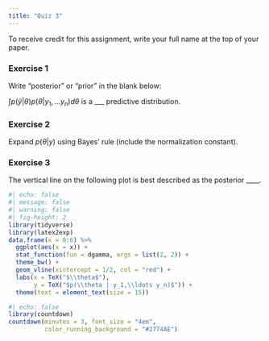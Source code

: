 ```yaml
---
title: "Quiz 3"
---
```


To receive credit for this assignment, write your full name at the top of your paper.

### Exercise 1

Write "posterior" or "prior" in the blank below:

$\int p(\tilde{y}|\theta) p(\theta | y_1,\ldots y_n)d\theta$ is a ___ predictive distribution.

### Exercise 2

Expand $p(\theta | y)$ using Bayes' rule (include the normalization constant).

### Exercise 3

The vertical line on the following plot is best described as the posterior ____. 

```r
#| echo: false
#| message: false
#| warning: false
#| fig-height: 2
library(tidyverse) 
library(latex2exp)
data.frame(x = 0:6) %>%
  ggplot(aes(x = x)) +
  stat_function(fun = dgamma, args = list(2, 2)) +
  theme_bw() +
  geom_vline(xintercept = 1/2, col = "red") +
  labs(x = TeX("$\\theta$"), 
       y = TeX("$p(\\theta | y_1,\\ldots y_n)$")) +
  theme(text = element_text(size = 15))
```



<!-- `TRUE` or `FALSE` -->

<!-- Monte Carlo integration error scales $\mathcal{O}(\frac{1}{\sqrt{N}})$ where $N$ is the number of independent samples from the posterior. -->


```r
#| echo: false
library(countdown)
countdown(minutes = 3, font_size = "4em",
          color_running_background = "#2774AE")
```

